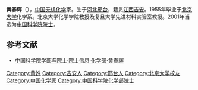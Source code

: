 '''黄春辉'''（{{bd|1933年|5月4日||}}），[[中国|中国]][[无机化学|无机化学]]家。生于[[河北|河北]][[邢台|邢台]]，籍贯[[江西|江西]][[吉安市|吉安]]。1955年毕业于[[北京大学|北京大学]]化学系。北京大学化学学院教授及复旦大学先进材料实验室教授。2001年当选为[[中国科学院院士|中国科学院院士]]。

==参考文献==
*[https://web.archive.org/web/20120427015018/http://sourcedb.cas.cn/sourcedb_ad_cas/zw2/ysxx/hxb/ 中国科学院学部与院士·院士信息·化学部·黄春辉]
{{中国科学院化学部院士}}

{{中国科学家小作品}}

[[Category:黄姓|Category:黄姓]]
[[Category:吉安人|Category:吉安人]]
[[Category:邢台人|Category:邢台人]]
[[Category:北京大学校友|Category:北京大学校友]]
[[Category:中国化学家|Category:中国化学家]]
[[Category:中国科学院化学部院士|Category:中国科学院化学部院士]]